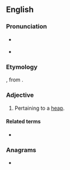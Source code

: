 ==English==

===Pronunciation===
* {{a|UK}} {{IPA|/əˈsəː.vəl/|lang=en}}
* {{a|US}} {{IPA|/əˈsɚ.vəl/|lang=en}}

===Etymology===
{{der|en|la|acervalis}}, from {{m|la|acervus||heap}}.

===Adjective===
{{head|en|adjective}}

# {{lb|en|obsolete}} Pertaining to a [[heap]].

====Related terms====
* {{l|en|acervate}}

===Anagrams===
* {{anagrams|en|a=aacelrv|caravel}}